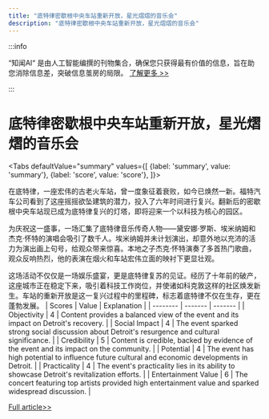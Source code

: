 ```yaml
---
title: "底特律密歇根中央车站重新开放，星光熠熠的音乐会"
description: "底特律密歇根中央车站重新开放，星光熠熠的音乐会"
---
```



:::info

“知闻AI“ 是由人工智能编撰的刊物集合，确保您只获得最有价值的信息，旨在助您消除信息差，突破信息茧房的局限。  [了解更多 >>](/)

:::

# 底特律密歇根中央车站重新开放，星光熠熠的音乐会


<Tabs
	defaultValue="summary"
	values={[
	{label: 'summary', value: 'summary'},
	{label: 'score', value: 'score'},
]}>
<TabItem value="summary">


在底特律，一座宏伟的古老火车站，曾一度象征着衰败，如今已焕然一新。福特汽车公司看到了这座摇摇欲坠建筑的潜力，投入了六年时间进行复兴。翻新后的密歇根中央车站现已成为底特律复兴的灯塔，即将迎来一个以科技为核心的园区。

为庆祝这一盛事，一场汇集了底特律音乐传奇人物——黛安娜·罗斯、埃米纳姆和杰克·怀特的演唱会吸引了数千人。埃米纳姆并未计划演出，却意外地以充沛的活力为演出画上句号，给观众带来惊喜。本地之子杰克·怀特演奏了多首热门歌曲，观众反响热烈，他的表演在烟火和车站宏伟立面的映衬下更显壮观。

这场活动不仅仅是一场娱乐盛宴，更是底特律复苏的见证。经历了十年前的破产，这座城市正在稳定下来，吸引着科技工作岗位，并使诸如科克敦这样的社区焕发新生。车站的重新开放是这一复兴过程中的里程碑，标志着底特律不仅在生存，更在蓬勃发展。
</TabItem>
<TabItem value="score">
	| Scores     | Value   | Explanation |
	| -------- | ------- | ------- |
	| Objectivity  | 4    | Content provides a balanced view of the event and its impact on Detroit's recovery.    |
	| Social Impact | 4     | The event sparked strong social discussion about Detroit's resurgence and cultural significance.    |
	| Credibility    | 5    | Content is credible, backed by evidence of the event and its impact on the community.    |
	| Potential    | 4    | The event has high potential to influence future cultural and economic developments in Detroit.    |
	| Practicality    | 4    | The event's practicality lies in its ability to showcase Detroit's revitalization efforts.    |
	| Entertainment Value    | 6    | The concert featuring top artists provided high entertainment value and sparked widespread discussion.    |
</TabItem>
</Tabs>

[Full article>>](https://apnews.com/article/diana-ross-eminem-detroit-central-station-53063694edc548d4d904d6cf62ebe403)
